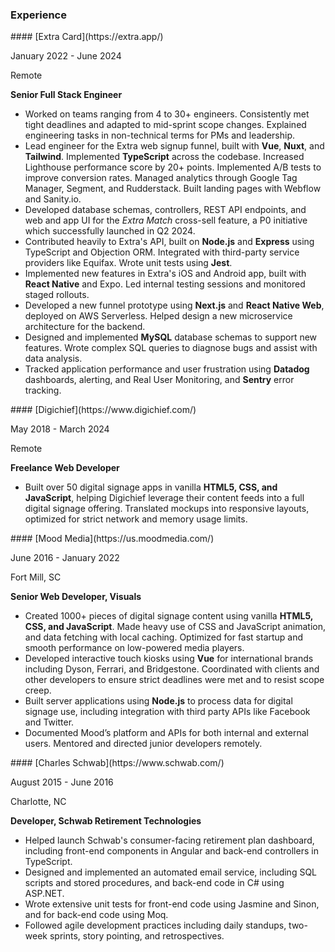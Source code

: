 ### Experience

<article>
<hgroup>
#### [Extra Card](https://extra.app/)

January 2022 - June 2024

Remote

**Senior Full Stack Engineer**
</hgroup>

- Worked on teams ranging from 4 to 30+ engineers. Consistently met tight deadlines and adapted to mid-sprint scope changes. Explained engineering tasks in non-technical terms for PMs and leadership.
- Lead engineer for the Extra web signup funnel, built with **Vue**, **Nuxt**, and **Tailwind**. Implemented **TypeScript** across the codebase. Increased Lighthouse performance score by 20+ points. Implemented A/B tests to improve conversion rates. Managed analytics through Google Tag Manager, Segment, and Rudderstack. Built landing pages with Webflow and Sanity.io.
- Developed database schemas, controllers, REST API endpoints, and web and app UI for the _Extra Match_ cross-sell feature, a P0 initiative which successfully launched in Q2 2024.
- Contributed heavily to Extra's API, built on **Node.js** and **Express** using TypeScript and Objection ORM. Integrated with third-party service providers like Equifax. Wrote unit tests using **Jest**.
- Implemented new features in Extra's iOS and Android app, built with **React Native** and Expo. Led internal testing sessions and monitored staged rollouts.
- Developed a new funnel prototype using **Next.js** and **React Native Web**, deployed on AWS Serverless. Helped design a new microservice architecture for the backend.
- Designed and implemented **MySQL** database schemas to support new features. Wrote complex SQL queries to diagnose bugs and assist with data analysis.
- Tracked application performance and user frustration using **Datadog** dashboards, alerting, and Real User Monitoring, and **Sentry** error tracking.
</article>

<article>
<hgroup>
#### [Digichief](https://www.digichief.com/)

May 2018 - March 2024

Remote

**Freelance Web Developer**
</hgroup>

- Built over 50 digital signage apps in vanilla **HTML5, CSS, and JavaScript**, helping Digichief leverage their content feeds into a full digital signage offering. Translated mockups into responsive layouts, optimized for strict network and memory usage limits.
</article>

<article>
<hgroup>
#### [Mood Media](https://us.moodmedia.com/)

June 2016 - January 2022

Fort Mill, SC

**Senior Web Developer, Visuals**
</hgroup>

- Created 1000+ pieces of digital signage content using vanilla **HTML5, CSS, and JavaScript**. Made heavy use of CSS and JavaScript animation, and data fetching with local caching. Optimized for fast startup and smooth performance on low-powered media players.
- Developed interactive touch kiosks using **Vue** for international brands including Dyson, Ferrari, and Bridgestone. Coordinated with clients and other developers to ensure strict deadlines were met and to resist scope creep.
- Built server applications using **Node.js** to process data for digital signage use, including integration with third party APIs like Facebook and Twitter.
- Documented Mood’s platform and APIs for both internal and external users. Mentored and directed junior developers remotely.
</article>

<article>
<hgroup>
#### [Charles Schwab](https://www.schwab.com/)

August 2015 - June 2016

Charlotte, NC

**Developer, Schwab Retirement Technologies**
</hgroup>

- Helped launch Schwab's consumer-facing retirement plan dashboard, including front-end components in Angular and back-end controllers in TypeScript.
- Designed and implemented an automated email service, including SQL scripts and stored procedures, and back-end code in C# using ASP.NET.
- Wrote extensive unit tests for front-end code using Jasmine and Sinon, and for back-end code using Moq.
- Followed agile development practices including daily standups, two-week sprints, story pointing, and retrospectives.
</article>